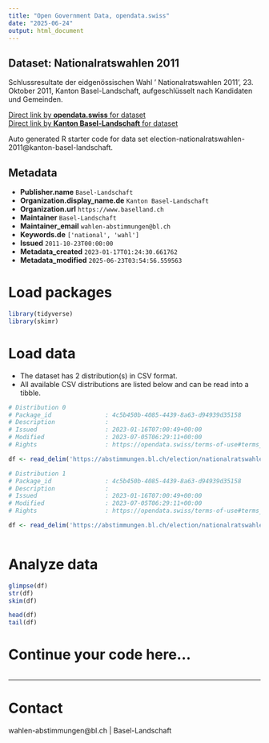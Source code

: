 ```yaml
---
title: "Open Government Data, opendata.swiss"
date: "2025-06-24"
output: html_document
---
```


## Dataset: Nationalratswahlen 2011

Schlussresultate der eidgenössischen Wahl ' Nationalratswahlen 2011', 23. Oktober 2011, Kanton Basel-Landschaft, aufgeschlüsselt nach Kandidaten und Gemeinden.

[Direct link by **opendata.swiss** for dataset](https://opendata.swiss/de/dataset/nationalratswahlen-20111)<br>
[Direct link by **Kanton Basel-Landschaft** for dataset](https://abstimmungen.bl.ch/election/nationalratswahlen-2011/data)

Auto generated R starter code for data set election-nationalratswahlen-2011@kanton-basel-landschaft.

## Metadata

- **Publisher.name** `Basel-Landschaft`
- **Organization.display_name.de** `Kanton Basel-Landschaft`
- **Organization.url** `https://www.baselland.ch`
- **Maintainer** `Basel-Landschaft`
- **Maintainer_email** `wahlen-abstimmungen@bl.ch`
- **Keywords.de** `['national', 'wahl']`
- **Issued** `2011-10-23T00:00:00`
- **Metadata_created** `2023-01-17T01:24:30.661762`
- **Metadata_modified** `2025-06-23T03:54:56.559563`


# Load packages

```r

library(tidyverse)
library(skimr)

```

# Load data

-   The dataset has 2 distribution(s) in CSV format.
-   All available CSV distributions are listed below and can be read into a tibble.

```r

# Distribution 0
# Package_id               : 4c5b450b-4085-4439-8a63-d94939d35158
# Description              : 
# Issued                   : 2023-01-16T07:00:49+00:00
# Modified                 : 2023-07-05T06:29:11+00:00
# Rights                   : https://opendata.swiss/terms-of-use#terms_by

df <- read_delim('https://abstimmungen.bl.ch/election/nationalratswahlen-2011/data-csv')

# Distribution 1
# Package_id               : 4c5b450b-4085-4439-8a63-d94939d35158
# Description              : 
# Issued                   : 2023-01-16T07:00:49+00:00
# Modified                 : 2023-07-05T06:29:11+00:00
# Rights                   : https://opendata.swiss/terms-of-use#terms_by

df <- read_delim('https://abstimmungen.bl.ch/election/nationalratswahlen-2011/data-parties-csv')



```

# Analyze data

```r

glimpse(df)
str(df)
skim(df)

head(df)
tail(df)

```

# Continue your code here...

```r

```

------------------------------------------------------------------------

# Contact

wahlen-abstimmungen@bl.ch | Basel-Landschaft
